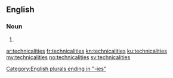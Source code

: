 ==English==

===Noun===
{{head|en|plural}}

# {{plural of|technicality|lang=en}}

[[Category:English plurals ending in "-ies"]]

[[ar:technicalities]]
[[fr:technicalities]]
[[kn:technicalities]]
[[ku:technicalities]]
[[my:technicalities]]
[[no:technicalities]]
[[sv:technicalities]]